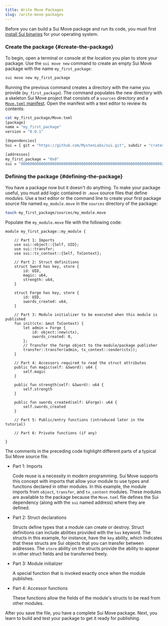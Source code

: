 ```yaml
---
title: Write Move Packages
slug: /write-move-packages
---
```


Before you can build a Sui Move package and run its code, you must first [install Sui binaries](../setup/cli/install-sui.mdx#install-or-update-sui-binaries) for your operating system.

### Create the package {#create-the-package}

To begin, open a terminal or console at the location you plan to store your package. Use the `sui move new` command to create an empty Sui Move package with the name `my_first_package`:

```bash
sui move new my_first_package
```

Running the previous command creates a directory with the name you provide (`my_first_package`). The command populates the new directory with a skeleton Sui Move project that consists of a `sources` directory and a [`Move.toml` manifest](move-toml.mdx). Open the manifest with a text editor to review its contents:

```bash
cat my_first_package/Move.toml
[package]
name = "my_first_package"
version = "0.0.1"

[dependencies]
Sui = { git = "https://github.com/MystenLabs/sui.git", subdir = "crates/sui-framework/packages/sui-framework", rev = "framework/devnet" }

[addresses]
my_first_package = "0x0"
sui = "0000000000000000000000000000000000000000000000000000000000000002"
```

### Defining the package {#defining-the-package}

You have a package now but it doesn't do anything. To make your package useful, you must add logic contained in `.move` source files that define _modules_. Use a text editor or the command line to create your first package source file named `my_module.move` in the `sources` directory of the package:

```bash
touch my_first_package/sources/my_module.move
```

Populate the `my_module.move` file with the following code:

```sui-move
module my_first_package::my_module {

    // Part 1: Imports
    use sui::object::{Self, UID};
    use sui::transfer;
    use sui::tx_context::{Self, TxContext};

    // Part 2: Struct definitions
    struct Sword has key, store {
        id: UID,
        magic: u64,
        strength: u64,
    }

    struct Forge has key, store {
        id: UID,
        swords_created: u64,
    }

    // Part 3: Module initializer to be executed when this module is published
    fun init(ctx: &mut TxContext) {
        let admin = Forge {
            id: object::new(ctx),
            swords_created: 0,
        };
        // Transfer the forge object to the module/package publisher
        transfer::transfer(admin, tx_context::sender(ctx));
    }

    // Part 4: Accessors required to read the struct attributes
    public fun magic(self: &Sword): u64 {
        self.magic
    }

    public fun strength(self: &Sword): u64 {
        self.strength
    }

    public fun swords_created(self: &Forge): u64 {
        self.swords_created
    }

    // Part 5: Public/entry functions (introduced later in the tutorial)

    // Part 6: Private functions (if any)

}
```

The comments in the preceding code highlight different parts of a typical Sui Move source file.

-   Part 1: Imports

    Code reuse is a necessity in modern programming. Sui Move supports this concept with imports that allow your module to use types and functions declared in other modules. In this example, the module imports from `object`, `transfer`, and `tx_content` modules. These modules are available to the package because the `Move.toml` file defines the Sui dependency (along with the `sui` named address) where they are defined.

-   Part 2: Struct declarations

    Structs define types that a module can create or destroy. Struct definitions can include abilities provided with the `has` keyword. The structs in this example, for instance, have the `key` ability, which indicates that these structs are Sui objects that you can transfer between addresses. The `store` ability on the structs provide the ability to appear in other struct fields and be transferred freely.

-   Part 3: Module initializer

    A special function that is invoked exactly once when the module publishes.

-   Part 4: Accessor functions

    These functions allow the fields of the module's structs to be read from other modules.

After you save the file, you have a complete Sui Move package. Next, you learn to build and test your package to get it ready for publishing.
